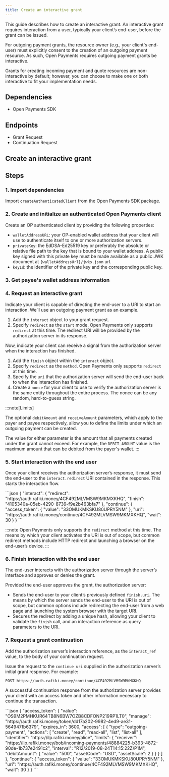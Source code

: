 ```yaml
---
title: Create an interactive grant
---
```



This guide describes how to create an interactive grant. An interactive grant requires interaction from a user, typically your client’s end-user, before the grant can be issued.

For outgoing payment grants, the resource owner (e.g., your client's end-user) must explicitly consent to the creation of an outgoing payment resource. As such, Open Payments requires outgoing payment grants be interactive.

Grants for creating incoming payment and quote resources are non-interactive by default; however, you can choose to make one or both interactive to fit your implementation needs.

## Dependencies

- <LinkOut href='https://github.com/interledger/open-payments/tree/main/packages/open-payments'>
    Open Payments SDK
  </LinkOut>

<HttpSig />

## Endpoints

- <LinkOut href='https://openpayments.guide/apis/auth-server/operations/post-request/'>
    Grant Request
  </LinkOut>
- <LinkOut href='https://openpayments.guide/apis/auth-server/operations/post-continue/'>
    Continuation Request
  </LinkOut>

## Create an interactive grant

<Tabs>
<TabItem label='TypeScript'>
<Ts />

## Steps

### 1. Import dependencies

Import `createAuthenticatedClient` from the Open Payments SDK package.

<ChunkedSnippet
  source='https://raw.githubusercontent.com/interledger/open-payments-snippets/main/grant/grant-outgoing-payment.ts'
  chunk='1'
/>

### 2. Create and initialize an authenticated Open Payments client

Create an OP authenticated client by providing the following properties:

- `walletAddressURL`: your OP-enabled wallet address that your client will use to authenticate itself to one or more authorization servers.
- `privateKey`: the EdDSA-Ed25519 key or preferably the absolute or relative file path to the key that is bound to your wallet address. A public key signed with this private key must be made available as a public JWK document at `{walletAddressUrl}/jwks.json` url.
- `keyId`: the identifier of the private key and the corresponding public key.

<ChunkedSnippet
  source='https://raw.githubusercontent.com/interledger/open-payments-snippets/main/grant/grant-outgoing-payment.ts'
  chunk='2'
/>

### 3. Get payee's wallet address information

<ChunkedSnippet
  source='https://raw.githubusercontent.com/interledger/open-payments-snippets/main/grant/grant-outgoing-payment.ts'
  chunk='3'
/>

### 4. Request an interactive grant

Indicate your client is capable of directing the end-user to a URI to start an interaction. We’ll use an outgoing payment grant as an example.

1. Add the `interact` object to your grant request.
2. Specify `redirect` as the `start` mode. Open Payments only supports `redirect` at this time. The redirect URI will be provided by the authorization server in its response.

Now, indicate your client can receive a signal from the authorization server when the interaction has finished.

1. Add the `finish` object within the `interact` object.
2. Specify `redirect` as the `method`. Open Payments only supports `redirect` at this time.
3. Specify the `uri` that the authorization server will send the end-user back to when the interaction has finished.
4. Create a `nonce` for your client to use to verify the authorization server is the same entity throughout the entire process. The nonce can be any random, hard-to-guess string.

<ChunkedSnippet
  source='https://raw.githubusercontent.com/interledger/open-payments-snippets/main/grant/grant-outgoing-payment.ts'
  chunk='4'
/>

:::note[Limits]

The optional `debitAmount` and `receiveAmount` parameters, which apply to the payer and payee respectively, allow you to define the limits under which an outgoing payment can be created.

The value for either parameter is the amount that all payments created under the grant cannot exceed. For example, the `DEBIT_AMOUNT` value is the maximum amount that can be debited from the payer's wallet.
:::

<ChunkedSnippet
  source='https://raw.githubusercontent.com/interledger/open-payments-snippets/main/grant/grant-outgoing-payment.ts'
  chunk='5'
/>

### 5. Start interaction with the end user

Once your client receives the authorization server’s response, it must send the end-user to the `interact.redirect` URI contained in the response. This starts the interaction flow.

<CodeBlock title="Example response">
```json
{
  "interact": {
    "redirect": "https://auth.rafiki.money/4CF492MLVMSW9MKMXKHQ",
    "finish": "4105340a-05eb-4290-8739-f9e2b463bfa7"
  },
  "continue": {
    "access_token": {
      "value": "33OMUKMKSKU80UPRY5NM"
    },
    "uri": "https://auth.rafiki.money/continue/4CF492MLVMSW9MKMXKHQ",
    "wait": 30
  }
}
```
</CodeBlock>

:::note
Open Payments only supports the `redirect` method at this time. The means by which your client activates the URI is out of scope, but common redirect methods include HTTP redirect and launching a browser on the end-user’s device.
:::

### 6. Finish interaction with the end user

The end-user interacts with the authorization server through the server’s interface and approves or denies the grant.

Provided the end-user approves the grant, the authorization server:

- Sends the end-user to your client’s previously defined `finish.uri`. The means by which the server sends the end-user to the URI is out of scope, but common options include redirecting the end-user from a web page and launching the system browser with the target URI.
- Secures the redirect by adding a unique hash, allowing your client to validate the `finish` call, and an interaction reference as query parameters to the URI.

### 7. Request a grant continuation

Add the authorization server’s interaction reference, as the `interact_ref` value, to the body of your continuation request.

<ChunkedSnippet
  source='https://raw.githubusercontent.com/interledger/open-payments-snippets/main/grant/grant-continuation.ts'
  chunk='3'
/>

Issue the request to the `continue uri` supplied in the authorization server’s initial grant response. For example:

`POST https://auth.rafiki.money/continue/4CF492MLVMSW9MKMXKHQ`

A successful continuation response from the authorization server provides your client with an access token and other information necessary to continue the transaction.

<CodeBlock title="Example response">
```json
{
  "access_token": {
    "value": "OS9M2PMHKUR64TB8N6BW7OZB8CDFONP219RP1LT0",
    "manage": "https://auth.rafiki.money/token/dd17a202-9982-4ed9-ae31-564947fb6379",
    "expires_in": 3600,
    "access": [
      {
        "type": "outgoing-payment",
        "actions": [
          "create",
          "read",
          "read-all",
          "list",
          "list-all"
        ],
        "identifier": "https://ilp.rafiki.money/alice",
        "limits": {
          "receiver": "https://ilp.rafiki.money/bob/incoming-payments/48884225-b393-4872-90de-1b737e2491c2",
          "interval": "R12/2019-08-24T14:15:22Z/P1M",
          "debitAmount": {
            "value": "500",
            "assetCode": "USD",
            "assetScale": 2
          }
        }
      }
    ]
  },
  "continue": {
    "access_token": {
      "value": "33OMUKMKSKU80UPRY5NM"
    },
    "uri": "https://auth.rafiki.money/continue/4CF492MLVMSW9MKMXKHQ",
    "wait": 30
  }
}
```
</CodeBlock>

</TabItem>
</Tabs>

